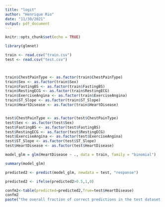 ```yaml
---
title: "logit"
author: "Henrique Rio"
date: "11/30/2021"
output: pdf_document
---
```


```r
knitr::opts_chunk$set(echo = TRUE)

library(glmnet)
```




```r
train <- read.csv("train.csv")
test <- read.csv("test.csv")



train$ChestPainType <- as.factor(train$ChestPainType)
train$Sex <- as.factor(train$Sex)
train$FastingBS <- as.factor(train$FastingBS)
train$RestingECG <- as.factor(train$RestingECG)
train$ExerciseAngina <- as.factor(train$ExerciseAngina)
train$ST_Slope <- as.factor(train$ST_Slope)
train$HeartDisease <- as.factor(train$HeartDisease)


test$ChestPainType <- as.factor(test$ChestPainType)
test$Sex <- as.factor(test$Sex)
test$FastingBS <- as.factor(test$FastingBS)
test$RestingECG <- as.factor(test$RestingECG)
test$ExerciseAngina <- as.factor(test$ExerciseAngina)
test$ST_Slope <- as.factor(test$ST_Slope)
test$HeartDisease <- as.factor(test$HeartDisease)

model_glm = glm(HeartDisease ~ ., data = train, family = "binomial")

summary(model_glm)
```


```r
predicted2 <- predict(model_glm, newdata = test, "response")

predicted2 <- ifelse(predicted2>0.5,1,0)

confm2<-table(predicted=predicted2,True=test$HeartDisease)
confm2
paste("the overall fraction of correct predictions in the test dataset is :",(confm2[1,1]+confm2[2,2])/sum(confm2))
```

